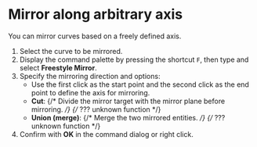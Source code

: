 
# Mirror along arbitrary axis

You can mirror curves based on a freely defined axis.

<KinouGaiyou shortcut="" command="Freestyle Mirror" button="" />

1. Select the curve to be mirrored.
2. Display the command palette by pressing the shortcut `F`, then type and select **Freestyle Mirror**.
3. Specify the mirroring direction and options:
   - Use the first click as the start point and the second click as the end point to define the axis for mirroring.
   - **Cut**: {/* Divide the mirror target with the mirror plane before mirroring. */} {/* ??? unknown function */}
   - **Union (merge)**: {/* Merge the two mirrored entities. */} {/* ??? unknown function */}
4. Confirm with **OK** in the command dialog or right click.